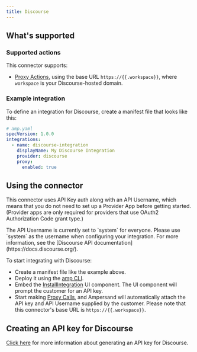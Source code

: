 ```yaml
---
title: Discourse
---
```

## What's supported

### Supported actions

This connector supports:
- [Proxy Actions](/proxy-actions), using the base URL `https://{{.workspace}}`, where `workspace` is your Discourse-hosted domain.

### Example integration

To define an integration for Discourse, create a manifest file that looks like this:

```YAML
# amp.yaml
specVersion: 1.0.0
integrations:
  - name: discourse-integration
    displayName: My Discourse Integration
    provider: discourse
    proxy:
      enabled: true
```

## Using the connector

This connector uses API Key auth along with an API Username, which means that you do not need to set up a Provider App before getting started. (Provider apps are only required for providers that use OAuth2 Authorization Code grant type.)

<Note>
The API Username is currently set to `system` for everyone. Please use `system` as the username when configuring your integration. For more information, see the [Discourse API documentation](https://docs.discourse.org/).
</Note>

To start integrating with Discourse:
- Create a manifest file like the example above.
- Deploy it using the [amp CLI](/cli/overview).
- Embed the [InstallIntegration](/embeddable-ui-components#install-integration) UI component. The UI component will prompt the customer for an API key.
- Start making [Proxy Calls](/proxy-actions), and Ampersand will automatically attach the API key and API Username supplied by the customer. Please note that this connector's base URL is `https://{{.workspace}}`.

## Creating an API key for Discourse

[Click here](https://docs.discourse.org/) for more information about generating an API key for Discourse.
